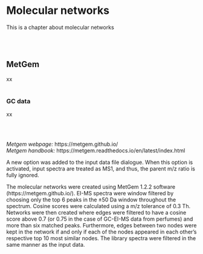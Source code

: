 # **Molecular networks** {#molecular_networks}

This is a chapter about molecular networks

<br><br>  

## MetGem
xx
<br><br>

### GC data
xx
<br><br>

<br>

_Metgem webpage:_ https://metgem.github.io/ <br>
_Metgem handbook:_ https://metgem.readthedocs.io/en/latest/index.html <br>

A new option was added to the input data file dialogue. When this option is activated, input spectra are treated as MS1, and thus, the parent m/z ratio is fully ignored.

The molecular networks were created using MetGem 1.2.2 software (https://metgem.github.io/). EI-MS spectra were window filtered by choosing only the top 6 peaks in the ±50 Da window throughout the spectrum. Cosine scores were calculated using a m/z tolerance of 0.3 Th. Networks were then created where edges were filtered to have a cosine score above 0.7 (or 0.75 in the case of GC-EI-MS data from perfumes) and more than six matched peaks. Furthermore, edges between two nodes were kept in the network if and only if each of the nodes appeared in each other’s respective top 10 most similar nodes. The library spectra were filtered in the same manner as the input data.
